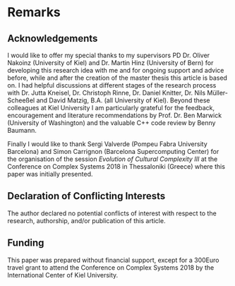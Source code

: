 # Remarks

## Acknowledgements

I would like to offer my special thanks to my supervisors PD Dr. Oliver Nakoinz (University of Kiel) and Dr. Martin Hinz (University of Bern) for developing this research idea with me and for ongoing support and advice before, while and after the creation of the master thesis this article is based on. I had helpful discussions at different stages of the research process with Dr. Jutta Kneisel, Dr. Christoph Rinne, Dr. Daniel Knitter, Dr. Nils Müller-Scheeßel and David Matzig, B.A. (all University of Kiel). Beyond these colleagues at Kiel University I am particularly grateful for the feedback, encouragement and literature recommendations by Prof. Dr. Ben Marwick (University of Washington) and the valuable C++ code review by Benny Baumann.

Finally I would like to thank Sergi Valverde (Pompeu Fabra University Barcelona) and Simon Carrignon (Barcelona Supercomputing Center) for the organisation of the session *Evolution of Cultural Complexity III* at the Conference on Complex Systems 2018 in Thessaloniki (Greece) where this paper was initially presented. 

## Declaration of Conflicting Interests

The author declared no potential conflicts of interest with respect to the research, authorship, and/or publication of this article.

## Funding

This paper was prepared without financial support, except for a 300Euro travel grant to attend the Conference on Complex Systems 2018 by the International Center of Kiel University.
